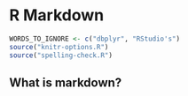 # R Markdown {#rmarkdown}

```r
WORDS_TO_IGNORE <- c("dbplyr", "RStudio's")
source("knitr-options.R")
source("spelling-check.R")
```

## What is markdown?


